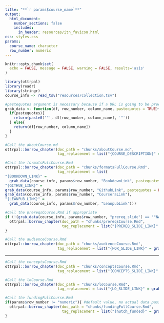 ```yaml
---
title: "**`r params$course_name`**"
output:
  html_document:
    number_sections: false
    includes:
      in_header: resources/itn_favicon.html
css: styles.css
params:
  course_name: character
  row_number: numeric
---
```


```r
knitr::opts_chunk$set(
  echo = FALSE, message = FALSE, warning = FALSE, results='asis'
)
```

```r
library(ottrpal)
library(readr)
library(stringr)
course_info <- read_tsv("resources/collection.tsv")
```

```r
#pastequotes argument is necessary because if a URL is going to be processed within an R code block, it needs to be within quotes (any slides getting included with `ottrpal::include_slide` or checked for availability (e.g., leanpub and coursera) or to split multiples within a variable (e.g., audience))
grab_data <- function(df, row_number, column_name, pastequotes = TRUE){
  if(pastequotes){
    return(paste0('"', df[row_number, column_name], '"'))
  } else{
    return(df[row_number, column_name])
  }
}
```

```r
#Call the aboutCourse.md
ottrpal::borrow_chapter(doc_path = "chunks/aboutCourse.md",
                        tag_replacement = list("{COURSE_DESCRIPTION}" = grab_data(course_info, params$row_number, "description", pastequotes = FALSE), "{COURSE_CATEGORY}" = grab_data(course_info, params$row_number, "Category"), "{COURSE_LAUNCH}" = grab_data(course_info, params$row_number, "launch_date",  pastequotes = FALSE)))
```



```r
#Call the formatsFullCourse.Rmd
ottrpal::borrow_chapter(doc_path = "chunks/formatsFullCourse.Rmd",
                        tag_replacement = list(
"{BOOKDOWN_LINK}" = 
  grab_data(course_info, params$row_number, "BookdownLink", pastequotes = FALSE),
"{GITHUB_LINK}" =  
grab_data(course_info, params$row_number, "GithubLink", pastequotes = FALSE), "{COURSERA_LINK}" = 
grab_data(course_info, params$row_number, "CourseraLink"), 
"{LEANPUB_LINK}" =  
  grab_data(course_info, params$row_number, "LeanpubLink")))
```


```r
#Call the prereqsCourse.Rmd if appropriate
if (!(grab_data(course_info, params$row_number, "prereq_slide") == '"NA"')){
  ottrpal::borrow_chapter(doc_path = "chunks/prereqsCourse.Rmd",
                          tag_replacement = list("{PREREQ_SLIDE_LINK}" = grab_data(course_info, params$row_number, "prereq_slide"), "{GITHUB_LINK}" =  grab_data(course_info, params$row_number, "GithubLink")))
}
```

```r
#Call the audienceCourse.Rmd
ottrpal::borrow_chapter(doc_path = "chunks/audienceCourse.Rmd",
                        tag_replacement = list("{FOR_SLIDE_LINK}" = grab_data(course_info, params$row_number, "for_slide"), "{COURSE_AUDIENCE}" = grab_data(course_info, params$row_number, "BroadAudience")))
```





<hr>

```r
#Call the conceptsCourse.Rmd
ottrpal::borrow_chapter(doc_path = "chunks/conceptsCourse.Rmd",
                        tag_replacement = list("{CONCEPTS_SLIDE_LINK}" = grab_data(course_info, params$row_number, "concepts_slide")))
```

```r
#Call the loCourse.Rmd
ottrpal::borrow_chapter(doc_path = "chunks/loCourse.Rmd",
                        tag_replacement = list("{LO_SLIDE_LINK}" = grab_data(course_info, params$row_number, "lo_slide")))
```



```r
#Call the fundingFullCourse.Rmd
if(params$row_number != "numeric"){ #default value, no actual data passed
  ottrpal::borrow_chapter(doc_path = "chunks/fundingFullCourse.Rmd",
                          tag_replacement = list("{hutch_funded}" = grab_data(course_info, params$row_number, "hutch_funding", pastequotes = FALSE)))
}
```
